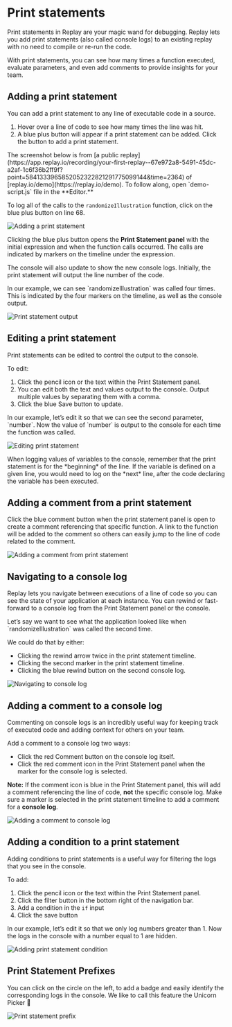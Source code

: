 
# Print statements

Print statements in Replay are your magic wand for debugging. Replay lets you add print statements (also called console logs) to an existing replay with no need to compile or re-run the code. 

With print statements, you can see how many times a function executed, evaluate parameters, and even add comments to provide insights for your team.

<LoomVideo src="https://www.loom.com/embed/f7161a6e7ed54f71b542f635717d9253?sid=77f93532-58ab-44a7-afa7-81bb32aa40ab" />

## Adding a print statement

You can add a print statement to any line of executable code in a source. 

1. Hover over a line of code to see how many times the line was hit. 
2. A blue plus button will appear if a print statement can be added. Click the button to add a print statement.

<Callout type="info" emoji="💡">
The screenshot below is from [a public replay](https://app.replay.io/recording/your-first-replay--67e972a8-5491-45dc-a2af-1c6f36b2ff9f?point=5841333965852052322821291775099144&time=2364) of [replay.io/demo](https://replay.io/demo). To follow along, open `demo-script.js` file in the **Editor.**

To log all of the calls to the `randomizeIllustration` function, click on the blue plus button on line 68.
</Callout>

![Adding a print statement](/media/reference-guide/debugging/print-statements/adding-print-statement.png)

Clicking the blue plus button opens the **Print Statement panel** with the initial expression and when the function calls occurred. The calls are indicated by markers on the timeline under the expression.

The console will also update to show the new console logs. Initially, the print statement will output the line number of the code.

<Callout type="info" emoji="💡">
In our example, we can see `randomizeIllustration` was called four times. This is indicated by the four markers on the timeline, as well as the console output.
</Callout>

![Print statement output](/media/reference-guide/debugging/print-statements/print-statement-output.png)

## Editing a print statement

Print statements can be edited to control the output to the console.

To edit:

1. Click the pencil icon or the text within the Print Statement panel. 
2. You can edit both the text and values output to the console. Output multiple values by separating them with a comma.
3. Click the blue Save button to update.

<Callout type="info" emoji="💡">
In our example, let’s edit it so that we can see the second parameter, `number`. Now the value of `number` is output to the console for each time the function was called.
</Callout>

![Editing print statement](/media/reference-guide/debugging/print-statements/editing-print-statement.png)

<Callout type="info" emoji="🧠">
When logging values of variables to the console, remember that the print statement is for the *beginning* of the line. If the variable is defined on a given line, you would need to log on the *next* line, after the code declaring the variable has been executed.
</Callout>

## Adding a comment from a print statement

Click the blue comment button when the print statement panel is open to create a comment referencing that specific function. A link to the function will be added to the comment so others can easily jump to the line of code related to the comment.

![Adding a comment from print statement](/media/reference-guide/debugging/print-statements/adding-comment-from-print-statement.png)

## Navigating to a console log

Replay lets you navigate between executions of a line of code so you can see the state of your application at each instance. You can rewind or fast-forward to a console log from the Print Statement panel or the console.

<Callout type="info" emoji="💡">
Let’s say we want to see what the application looked like when `randomizeIllustration` was called the second time.

We could do that by either:

- Clicking the rewind arrow twice in the print statement timeline.
- Clicking the second marker in the print statement timeline.
- Clicking the blue rewind button on the second console log.
</Callout>

![Navigating to console log](/media/reference-guide/debugging/print-statements/navigating-to-console-log.png)

## Adding a comment to a console log

Commenting on console logs is an incredibly useful way for keeping track of executed code and adding context for others on your team.

Add a comment to a console log two ways:

- Click the red Comment button on the console log itself.
- Click the red comment icon in the Print Statement panel when the marker for the console log is selected.

**Note:** If the comment icon is blue in the Print Statement panel, this will add a comment referencing the line of code, **not** the specific console log. Make sure a marker is selected in the print statement timeline to add a comment for a **console log**.

![Adding a comment to console log](/media/reference-guide/debugging/print-statements/adding-comment-to-console-log.png)

## Adding a condition to a print statement

Adding conditions to print statements is a useful way for filtering the logs that you see in the console.

To add:

1. Click the pencil icon or the text within the Print Statement panel. 
2. Click the filter button in the bottom right of the navigation bar.
3. Add a condition in the `if` input 
4. Click the save button

<Callout type="info" emoji="💡">
In our example, let’s edit it so that we only log numbers greater than 1. Now the logs in the console with a number equal to 1 are hidden.
</Callout>

![Adding print statement condition](/media/reference-guide/debugging/print-statements/adding-print-statement-condition.png)

## Print Statement Prefixes

You can click on the circle on the left, to add a badge and easily identify the corresponding logs in the console. We like to call this feature the Unicorn Picker 🦄

![Print statement prefix](/media/reference-guide/debugging/print-statements/print-statement-prefix.png)
